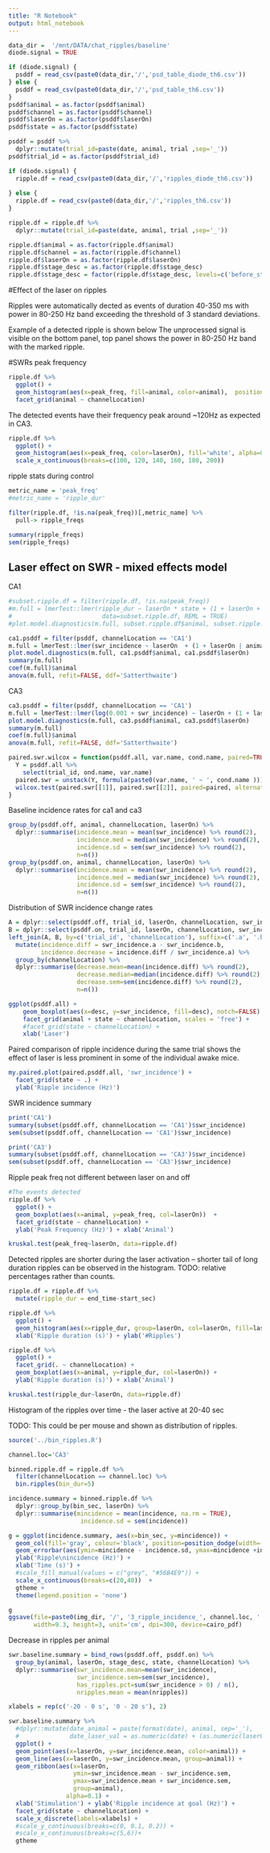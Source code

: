 ```yaml
---
title: "R Notebook"
output: html_notebook
---
```


```r
data_dir =  '/mnt/DATA/chat_ripples/baseline'
diode.signal = TRUE

if (diode.signal) {
  psddf = read_csv(paste0(data_dir,'/','psd_table_diode_th6.csv'))
} else {
  psddf = read_csv(paste0(data_dir,'/','psd_table_th6.csv'))
}
psddf$animal = as.factor(psddf$animal)
psddf$channel = as.factor(psddf$channel)
psddf$laserOn = as.factor(psddf$laserOn)
psddf$state = as.factor(psddf$state)

psddf = psddf %>%
  dplyr::mutate(trial_id=paste(date, animal, trial ,sep='_'))
psddf$trial_id = as.factor(psddf$trial_id)
```

```r
if (diode.signal) {
  ripple.df = read_csv(paste0(data_dir,'/','ripples_diode_th6.csv'))
  
} else {
  ripple.df = read_csv(paste0(data_dir,'/','ripples_th6.csv'))
}

ripple.df = ripple.df %>%
  dplyr::mutate(trial_id=paste(date, animal, trial ,sep='_'))

ripple.df$animal = as.factor(ripple.df$animal)
ripple.df$channel = as.factor(ripple.df$channel)
ripple.df$laserOn = as.factor(ripple.df$laserOn)
ripple.df$stage_desc = as.factor(ripple.df$stage_desc)
ripple.df$stage_desc = factor(ripple.df$stage_desc, levels=c('before_stim','stim','after_stim'))
```

#Effect of the laser on ripples

Ripples were automatically dected as events of duration 40-350 ms with power in 80-250 Hz band exceeding the threshold of 3 standard deviations.

Example of a detected ripple is shown below
The unprocessed signal is visible on the bottom panel, top panel shows the power in 80-250 Hz band with the marked ripple.


#SWRs peak frequency 
```r
ripple.df %>%
  ggplot() +
  geom_histogram(aes(x=peak_freq, fill=animal, color=animal),  position='identity',alpha=0.2) + 
  facet_grid(animal ~ channelLocation)

```

The detected events have their frequency peak around ~120Hz as expected in CA3.

```r
ripple.df %>%
  ggplot() +
  geom_histogram(aes(x=peak_freq, color=laserOn), fill='white', alpha=0.4) +
  scale_x_continuous(breaks=c(100, 120, 140, 160, 180, 200))

```

ripple stats during control
```r
metric_name = 'peak_freq'
#metric_name = 'ripple_dur'

filter(ripple.df, !is.na(peak_freq))[,metric_name] %>% 
  pull-> ripple_freqs

summary(ripple_freqs)
sem(ripple_freqs)
```
## Laser effect on SWR - mixed effects model
CA1
```r
#subset.ripple.df = filter(ripple.df, !is.na(peak_freq))
#m.full = lmerTest::lmer(ripple_dur ~ laserOn * state + (1 + laserOn + state | animal), 
#                         data=subset.ripple.df, REML = TRUE) 
#plot.model.diagnostics(m.full, subset.ripple.df$animal, subset.ripple.df$state)

ca1.psddf = filter(psddf, channelLocation == 'CA1')
m.full = lmerTest::lmer(swr_incidence ~ laserOn  + (1 + laserOn | animal), data=ca1.psddf, REML = TRUE) 
plot.model.diagnostics(m.full, ca1.psddf$animal, ca1.psddf$laserOn)
summary(m.full)
coef(m.full)$animal
anova(m.full, refit=FALSE, ddf='Satterthwaite')
```

CA3
```r
ca3.psddf = filter(psddf, channelLocation == 'CA1')
m.full = lmerTest::lmer(log(0.001 + swr_incidence) ~ laserOn + (1 + laserOn | animal), data=ca3.psddf, REML = TRUE) 
plot.model.diagnostics(m.full, ca3.psddf$animal, ca3.psddf$laserOn)
summary(m.full)
coef(m.full)$animal
anova(m.full, refit=FALSE, ddf='Satterthwaite')
```



```r
paired.swr.wilcox = function(psddf.all, var.name, cond.name, paired=TRUE) {
  Y = psddf.all %>%
    select(trial_id, ond.name, var.name)
  paired.swr = unstack(Y, formula(paste0(var.name, ' ~ ', cond.name )))
  wilcox.test(paired.swr[[1]], paired.swr[[2]], paired=paired, alternative='greater')
}
```


Baseline incidence rates for ca1 and ca3
```r
group_by(psddf.off, animal, channelLocation, laserOn) %>%
  dplyr::summarise(incidence.mean = mean(swr_incidence) %>% round(2),
                   incidence.med = median(swr_incidence) %>% round(2),
                   incidence.sd = sem(swr_incidence) %>% round(2),
                   n=n())
group_by(psddf.on, animal, channelLocation, laserOn) %>%
  dplyr::summarise(incidence.mean = mean(swr_incidence) %>% round(2),
                   incidence.med = median(swr_incidence) %>% round(2),
                   incidence.sd = sem(swr_incidence) %>% round(2),
                   n=n())

```

Distribution of SWR incidence change rates
```r
A = dplyr::select(psddf.off, trial_id, laserOn, channelLocation, swr_incidence) 
B = dplyr::select(psddf.on, trial_id, laserOn, channelLocation, swr_incidence)
left_join(A, B, by=c('trial_id', 'channelLocation'), suffix=c('.a', '.b')) %>% 
  mutate(incidence.diff = swr_incidence.a - swr_incidence.b,
         incidence.decrease = incidence.diff / swr_incidence.a) %>% 
  group_by(channelLocation) %>%
  dplyr::summarise(decrease.mean=mean(incidence.diff) %>% round(2),
                   decrease.median=median(incidence.diff) %>% round(2),
                   decrease.sem=sem(incidence.diff) %>% round(2),
                   n=n())
```



```r
ggplot(psddf.all) +
    geom_boxplot(aes(x=desc, y=swr_incidence, fill=desc), notch=FALSE) +
    facet_grid(animal + state ~ channelLocation, scales = 'free') +
    #facet_grid(state ~ channelLocation) +
    xlab('Laser')
```

Paired comparison of ripple incidence during the same trial shows the effect of laser is less prominent in some of the individual awake mice.

```r
my.paired.plot(paired.psddf.all, 'swr_incidence') +
  facet_grid(state ~ .) +
  ylab('Ripple incidence (Hz)')
```
SWR incidence summary
```r
print('CA1')
summary(subset(psddf.off, channelLocation == 'CA1')$swr_incidence) 
sem(subset(psddf.off, channelLocation == 'CA1')$swr_incidence) 

print('CA3')
summary(subset(psddf.off, channelLocation == 'CA3')$swr_incidence) 
sem(subset(psddf.off, channelLocation == 'CA3')$swr_incidence) 
```


Ripple peak freq not different between laser on and off

```r
#The events detected
ripple.df %>%
  ggplot() +
  geom_boxplot(aes(x=animal, y=peak_freq, col=laserOn))  +
  facet_grid(state ~ channelLocation) +
  ylab('Peak Frequency (Hz)') + xlab('Animal')

kruskal.test(peak_freq~laserOn, data=ripple.df)
```

Detected ripples are shorter during the laser activation -- shorter tail of long duration ripples can be observed in the histogram.
TODO: relative percentages rather than counts.

```r
ripple.df = ripple.df %>%
  mutate(ripple_dur = end_time-start_sec)

ripple.df %>%
  ggplot() +
  geom_histogram(aes(x=ripple_dur, group=laserOn, col=laserOn, fill=laserOn), alpha=0.5) +
  xlab('Ripple duration (s)') + ylab('#Ripples')

ripple.df %>%
  ggplot() +
  facet_grid(. ~ channelLocation) +
  geom_boxplot(aes(x=animal, y=ripple_dur, col=laserOn)) +
  ylab('Ripple duration (s)') + xlab('Animal')

kruskal.test(ripple_dur~laserOn, data=ripple.df)
```


Histogram of the ripples over time - the laser active at 20-40 sec


TODO: This could be per mouse and shown as distribution of ripples.
```r
source('../bin_ripples.R')

channel.loc='CA3'

binned.ripple.df = ripple.df %>% 
  filter(channelLocation == channel.loc) %>%
  bin.ripples(bin_dur=5)

incidence.summary = binned.ripple.df %>%
  dplyr::group_by(bin_sec, laserOn) %>%
  dplyr::summarise(mincidence = mean(incidence, na.rm = TRUE),
                    incidence.sd = sem(incidence))

g = ggplot(incidence.summary, aes(x=bin_sec, y=mincidence)) +
  geom_col(fill='gray', colour='black', position=position_dodge(width=-2.5)) +
  geom_errorbar(aes(ymin=mincidence - incidence.sd, ymax=mincidence +incidence.sd), width=1.2) +
  ylab('Ripple\nincidence (Hz)') +
  xlab('Time (s)') +
  #scale_fill_manual(values = c("grey", "#56B4E9")) +
  scale_x_continuous(breaks=c(20,40))  +
  gtheme +
  theme(legend.position = 'none') 

g
ggsave(file=paste0(img_dir, '/', '3_ripple_incidence_', channel.loc, '.pdf'), 
       width=9.3, height=3, unit='cm', dpi=300, device=cairo_pdf)
```

Decrease in ripples per animal
```r
swr.baseline.summary = bind_rows(psddf.off, psddf.on) %>%
  group_by(animal, laserOn, stage_desc, state, channelLocation) %>% 
  dplyr::summarise(swr_incidence.mean=mean(swr_incidence),
                   swr_incidence.sem=sem(swr_incidence),
                   has_ripples.pct=sum(swr_incidence > 0) / n(),
                   nripples.mean = mean(nripples)) 

xlabels = rep(c('-20 - 0 s', '0 - 20 s'), 2)

swr.baseline.summary %>%
  #dplyr::mutate(date_animal = paste(format(date), animal, sep='_'),
  #              date_laser_val = as.numeric(date) + (as.numeric(laserOn) - 1) * 0.5 - 0.25) %>% 
  ggplot() +
  geom_point(aes(x=laserOn, y=swr_incidence.mean, color=animal)) +
  geom_line(aes(x=laserOn, y=swr_incidence.mean, group=animal)) +
  geom_ribbon(aes(x=laserOn, 
                  ymin=swr_incidence.mean - swr_incidence.sem, 
                  ymax=swr_incidence.mean + swr_incidence.sem,
                  group=animal), 
                alpha=0.1) +
  xlab('Stimulation') + ylab('Ripple incidence at goal (Hz)') +
  facet_grid(state ~ channelLocation) +
  scale_x_discrete(labels=xlabels) +
  #scale_y_continuous(breaks=c(0, 0.1, 0.2)) +
  #scale_x_continuous(breaks=c(5,6))+
  gtheme
```




